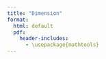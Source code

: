 ```yaml
---
title: "Dimension"
format:
  html: default
  pdf: 
    header-includes: 
      - \usepackage{mathtools}
--- 
```


